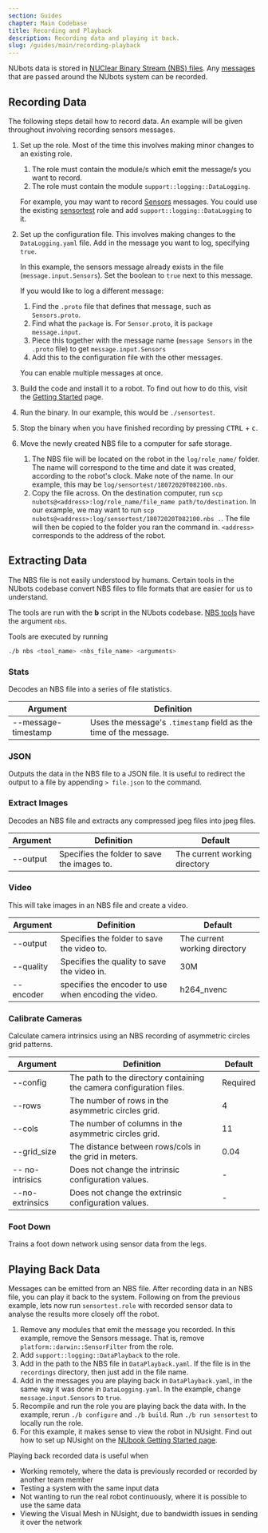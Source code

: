```yaml
---
section: Guides
chapter: Main Codebase
title: Recording and Playback
description: Recording data and playing it back.
slug: /guides/main/recording-playback
---
```


NUbots data is stored in [NUClear Binary Stream (NBS) files](/system/foundations/nuclear#nbs-files). Any [messages](https://github.com/NUbots/NUbots/tree/master/shared/message) that are passed around the NUbots system can be recorded.

## Recording Data

The following steps detail how to record data. An example will be given throughout involving recording sensors messages.

1. Set up the role. Most of the time this involves making minor changes to an existing role.

   1. The role must contain the module/s which emit the message/s you want to record.
   2. The role must contain the module `support::logging::DataLogging`.

   For example, you may want to record [Sensors](https://github.com/NUbots/NUbots/blob/master/shared/message/input/Sensors.proto) messages. You could use the existing [sensortest](https://github.com/NUbots/NUbots/blob/master/roles/sensortest.role) role and add `support::logging::DataLogging` to it.

2. Set up the configuration file. This involves making changes to the `DataLogging.yaml` file. Add in the message you want to log, specifying `true`.

   In this example, the sensors message already exists in the file (`message.input.Sensors`). Set the boolean to `true` next to this message.

   If you would like to log a different message:

   1. Find the `.proto` file that defines that message, such as `Sensors.proto`.
   2. Find what the `package` is. For `Sensor.proto`, it is `package message.input`.
   3. Piece this together with the message name (`message Sensors` in the `.proto` file) to get `message.input.Sensors`
   4. Add this to the configuration file with the other messages.

   You can enable multiple messages at once.

3. Build the code and install it to a robot. To find out how to do this, visit the [Getting Started](/guides/nubots/getting-started) page.

4. Run the binary. In our example, this would be `./sensortest`.

5. Stop the binary when you have finished recording by pressing <kbd>CTRL</kbd> + <kbd>c</kbd>.

6. Move the newly created NBS file to a computer for safe storage.
   1. The NBS file will be located on the robot in the `log/role_name/` folder. The name will correspond to the time and date it was created, according to the robot's clock. Make note of the name. In our example, this may be `log/sensortest/18072020T082100.nbs`.
   2. Copy the file across. On the destination computer, run `scp nubots@<address>:log/role_name/file_name path/to/destination`. In our example, we may want to run `scp nubots@<address>:log/sensortest/18072020T082100.nbs .`. The file will then be copied to the folder you ran the command in. `<address>` corresponds to the address of the robot.

## Extracting Data

The NBS file is not easily understood by humans. Certain tools in the NUbots codebase convert NBS files to file formats that are easier for us to understand.

The tools are run with the **b** script in the NUbots codebase. [NBS tools](https://github.com/NUbots/NUbots/tree/master/tools/nbs) have the argument `nbs`.

Tools are executed by running

```sh
./b nbs <tool_name> <nbs_file_name> <arguments>
```

### Stats

Decodes an NBS file into a series of file statistics.

| Argument            | Definition                                                        |
| ------------------- | ----------------------------------------------------------------- |
| --message-timestamp | Uses the message's `.timestamp` field as the time of the message. |

### JSON

Outputs the data in the NBS file to a JSON file. It is useful to redirect the output to a file by appending `> file.json` to the command.

### Extract Images

Decodes an NBS file and extracts any compressed jpeg files into jpeg files.

| Argument | Definition                                  | Default                       |
| -------- | ------------------------------------------- | ----------------------------- |
| --output | Specifies the folder to save the images to. | The current working directory |

### Video

This will take images in an NBS file and create a video.

| Argument  | Definition                                            | Default                       |
| --------- | ----------------------------------------------------- | ----------------------------- |
| --output  | Specifies the folder to save the video to.            | The current working directory |
| --quality | Specifies the quality to save the video in.           | 30M                           |
| --encoder | specifies the encoder to use when encoding the video. | h264_nvenc                    |

### Calibrate Cameras

Calculate camera intrinsics using an NBS recording of asymmetric circles grid patterns.

| Argument        | Definition                                                           | Default  |
| --------------- | -------------------------------------------------------------------- | -------- |
| --config        | The path to the directory containing the camera configuration files. | Required |
| --rows          | The number of rows in the asymmetric circles grid.                   | 4        |
| --cols          | The number of columns in the asymmetric circles grid.                | 11       |
| --grid_size     | The distance between rows/cols in the grid in meters.                | 0.04     |
| -- no-intrisics | Does not change the intrinsic configuration values.                  | -        |
| --no-extrinsics | Does not change the extrinsic configuration values.                  | -        |

### Foot Down

Trains a foot down network using sensor data from the legs.

## Playing Back Data

Messages can be emitted from an NBS file. After recording data in an NBS file, you can play it back to the system. Following on from the previous example, lets now run `sensortest.role` with recorded sensor data to analyse the results more closely off the robot.

1. Remove any modules that emit the message you recorded. In this example, remove the Sensors message. That is, remove `platform::darwin::SensorFilter` from the role.
2. Add `support::logging::DataPlayback` to the role.
3. Add in the path to the NBS file in `DataPlayback.yaml`. If the file is in the `recordings` directory, then just add in the file name.
4. Add in the messages you are playing back in `DataPlayback.yaml`, in the same way it was done in `DataLogging.yaml`. In the example, change `message.input.Sensors` to `true`.
5. Recompile and run the role you are playing back the data with. In the example, rerun `./b configure` and `./b build`. Run `./b run sensortest` to locally run the role.
6. For this example, it makes sense to view the robot in NUsight. Find out how to set up NUsight on the [NUbook Getting Started page](https://nubook.nubots.net/guides/main/getting-started#get-build-and-run-nusight).

Playing back recorded data is useful when

- Working remotely, where the data is previously recorded or recorded by another team member
- Testing a system with the same input data
- Not wanting to run the real robot continuously, where it is possible to use the same data
- Viewing the Visual Mesh in NUsight, due to bandwidth issues in sending it over the network
